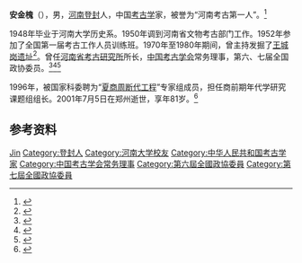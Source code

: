'''安金槐'''（{{bd|1921年||2001年|7月5日}}），男，[[河南|河南]][[登封|登封]]人，中国[[考古学|考古学]]家，被誉为“河南考古第一人”。<ref>{{cite news |title=新中国河南考古第一人——安金槐 |url=http://www.dahe.cn/xwzx/zt/hnzt/hnwhlzp/kgrw/t20070530_982696.htm |accessdate=2021-11-10 |work=大河网 |archive-date=2020-02-23 |archive-url=https://web.archive.org/web/20200223093959/http://www.dahe.cn/xwzx/zt/hnzt/hnwhlzp/kgrw/t20070530_982696.htm |dead-url=no }}</ref>

1948年毕业于河南大学历史系。1950年调到河南省文物考古部门工作。1952年参加了全国第一届考古工作人员训练班。1970年至1980年期间，曾主持发掘了[[王城岗遗址|王城岗遗址]]<ref>{{cite news |title=追寻夏的轨迹 |2=“夏之王城”今何在 |url=https://www.henandaily.cn/content/2021/0719/308510.html |accessdate=2021-11-10 |work=河南日报网 |archive-date=2021-11-10 |archive-url=https://web.archive.org/web/20211110101512/https://www.henandaily.cn/content/2021/0719/308510.html |dead-url=no }}</ref>。曾任[[河南省考古研究所|河南省考古研究所]]所长，[[中国考古学会|中国考古学会]]常务理事，第六、七届全国政协委员。<ref>{{Cite book|title=中华人民共和国职官志|author=何虎生, 李耀东, 向常福主编|publisher=中国社会出版社|year=2003|isbn=9787800883934|location=北京|pages=}}</ref><ref>{{Cite book|title=历届全国政协委员人名辞典|author=|publisher=中国国际广播出版社|year=1996|isbn=9787507813746|location=北京|pages=286}}</ref><ref>{{Cite book|title=中国社会团体会长秘书长辞典|author=黄汉江主编|publisher=上海科学技术文献出版社|year=1999|isbn=|location=上海|pages=}}</ref>

1996年，被国家科委聘为“[[夏商周断代工程|夏商周断代工程]]”专家组成员，担任商前期年代学研究课题组组长。2001年7月5日在郑州逝世，享年81岁。<ref>{{cite news |title=考古星空 他们是闪亮的星——致敬河南百年考古先行者 心 |url=http://news.xxrb.com.cn/html/2021/henan_1014/286508.html |accessdate=2021-11-10 |date=2021-10-14 |work=新乡网 |archive-date=2021-10-14 |archive-url=https://web.archive.org/web/20211014035400/http://news.xxrb.com.cn/html/2021/henan_1014/286508.html |dead-url=no }}</ref>

== 参考资料 ==
{{reflist}}

{{中国考古学会第三届理事会}}

{{Authority control}}
{{DEFAULTSORT:An安}}
[[Category:安姓|Jin]]
[[Category:登封人|Category:登封人]]
[[Category:河南大学校友|Category:河南大学校友]]
[[Category:中华人民共和国考古学家|Category:中华人民共和国考古学家]]
[[Category:中国考古学会常务理事|Category:中国考古学会常务理事]]
[[Category:第六屆全國政協委員|Category:第六屆全國政協委員]]
[[Category:第七屆全國政協委員|Category:第七屆全國政協委員]]

{{中国人物小作品}}